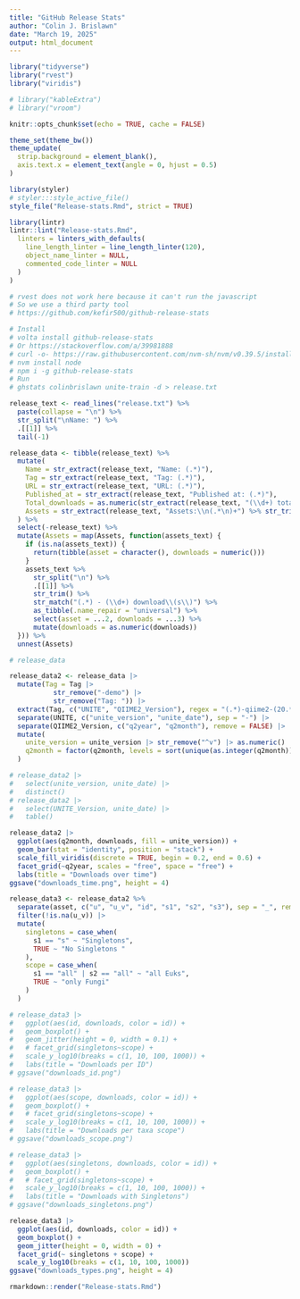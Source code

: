 ```yaml
---
title: "GitHub Release Stats"
author: "Colin J. Brislawn"
date: "March 19, 2025"
output: html_document
---
```


```r
library("tidyverse")
library("rvest")
library("viridis")

# library("kableExtra")
# library("vroom")

knitr::opts_chunk$set(echo = TRUE, cache = FALSE)

theme_set(theme_bw())
theme_update(
  strip.background = element_blank(),
  axis.text.x = element_text(angle = 0, hjust = 0.5)
)
```

```r
library(styler)
# styler:::style_active_file()
style_file("Release-stats.Rmd", strict = TRUE)

library(lintr)
lintr::lint("Release-stats.Rmd",
  linters = linters_with_defaults(
    line_length_linter = line_length_linter(120),
    object_name_linter = NULL,
    commented_code_linter = NULL
  )
)
```

```r
# rvest does not work here because it can't run the javascript
# So we use a third party tool
# https://github.com/kefir500/github-release-stats

# Install
# volta install github-release-stats
# Or https://stackoverflow.com/a/39981888
# curl -o- https://raw.githubusercontent.com/nvm-sh/nvm/v0.39.5/install.sh | bash
# nvm install node
# npm i -g github-release-stats
# Run
# ghstats colinbrislawn unite-train -d > release.txt

release_text <- read_lines("release.txt") %>%
  paste(collapse = "\n") %>%
  str_split("\nName: ") %>%
  .[[1]] %>%
  tail(-1)

release_data <- tibble(release_text) %>%
  mutate(
    Name = str_extract(release_text, "Name: (.*)"),
    Tag = str_extract(release_text, "Tag: (.*)"),
    URL = str_extract(release_text, "URL: (.*)"),
    Published_at = str_extract(release_text, "Published at: (.*)"),
    Total_downloads = as.numeric(str_extract(release_text, "(\\d+) total downloads")),
    Assets = str_extract(release_text, "Assets:\\n(.*\n)+") %>% str_trim()
  ) %>%
  select(-release_text) %>%
  mutate(Assets = map(Assets, function(assets_text) {
    if (is.na(assets_text)) {
      return(tibble(asset = character(), downloads = numeric()))
    }
    assets_text %>%
      str_split("\n") %>%
      .[[1]] %>%
      str_trim() %>%
      str_match("(.*) - (\\d+) download\\(s\\)") %>%
      as_tibble(.name_repair = "universal") %>%
      select(asset = ...2, downloads = ...3) %>%
      mutate(downloads = as.numeric(downloads))
  })) %>%
  unnest(Assets)

# release_data
```

```r
release_data2 <- release_data |>
  mutate(Tag = Tag |>
           str_remove("-demo") |>
           str_remove("Tag: ")) |>
  extract(Tag, c("UNITE", "QIIME2_Version"), regex = "(.*)-qiime2-(20.*)") |>
  separate(UNITE, c("unite_version", "unite_date"), sep = "-") |>
  separate(QIIME2_Version, c("q2year", "q2month"), remove = FALSE) |>
  mutate(
    unite_version = unite_version |> str_remove("^v") |> as.numeric() |> as_factor(),
    q2month = factor(q2month, levels = sort(unique(as.integer(q2month))))
  )

# release_data2 |>
#   select(unite_version, unite_date) |>
#   distinct()
# release_data2 |>
#   select(UNITE_Version, unite_date) |>
#   table()

release_data2 |>
  ggplot(aes(q2month, downloads, fill = unite_version)) +
  geom_bar(stat = "identity", position = "stack") +
  scale_fill_viridis(discrete = TRUE, begin = 0.2, end = 0.6) +
  facet_grid(~q2year, scales = "free", space = "free") +
  labs(title = "Downloads over time")
ggsave("downloads_time.png", height = 4)
```

```r
release_data3 <- release_data2 %>%
  separate(asset, c("u", "u_v", "id", "s1", "s2", "s3"), sep = "_", remove = FALSE) |>
  filter(!is.na(u_v)) |>
  mutate(
    singletons = case_when(
      s1 == "s" ~ "Singletons",
      TRUE ~ "No Singletons "
    ),
    scope = case_when(
      s1 == "all" | s2 == "all" ~ "all Euks",
      TRUE ~ "only Fungi"
    )
  )

# release_data3 |>
#   ggplot(aes(id, downloads, color = id)) +
#   geom_boxplot() +
#   geom_jitter(height = 0, width = 0.1) +
#   # facet_grid(singletons~scope) +
#   scale_y_log10(breaks = c(1, 10, 100, 1000)) +
#   labs(title = "Downloads per ID")
# ggsave("downloads_id.png")

# release_data3 |>
#   ggplot(aes(scope, downloads, color = id)) +
#   geom_boxplot() +
#   # facet_grid(singletons~scope) +
#   scale_y_log10(breaks = c(1, 10, 100, 1000)) +
#   labs(title = "Downloads per taxa scope")
# ggsave("downloads_scope.png")

# release_data3 |>
#   ggplot(aes(singletons, downloads, color = id)) +
#   geom_boxplot() +
#   # facet_grid(singletons~scope) +
#   scale_y_log10(breaks = c(1, 10, 100, 1000)) +
#   labs(title = "Downloads with Singletons")
# ggsave("downloads_singletons.png")

release_data3 |>
  ggplot(aes(id, downloads, color = id)) +
  geom_boxplot() +
  geom_jitter(height = 0, width = 0) +
  facet_grid(~ singletons + scope) +
  scale_y_log10(breaks = c(1, 10, 100, 1000))
ggsave("downloads_types.png", height = 4)
```

```r
rmarkdown::render("Release-stats.Rmd")
```
